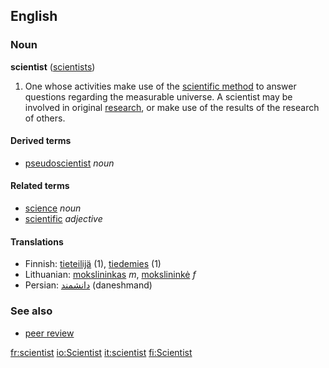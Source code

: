 ==English==
===Noun===
'''scientist''' ([[scientists]])

#One whose activities make use of the [[scientific method]] to answer questions regarding the measurable universe.  A scientist may be involved in original [[research]], or make use of the results of the research of others.

====Derived terms====
*[[pseudoscientist]] ''noun''

====Related terms====
*[[science]] ''noun''
*[[scientific]] ''adjective''

====Translations====
*Finnish: [[tieteilijä]] (1), [[tiedemies]] (1)
*Lithuanian: [[mokslininkas]] ''m'', [[mokslininkė]] ''f''
*Persian: [[دانشمند]] (daneshmand)

===See also===
*[[peer review]]

[[fr:scientist]]
[[io:Scientist]]
[[it:scientist]]
[[fi:Scientist]]